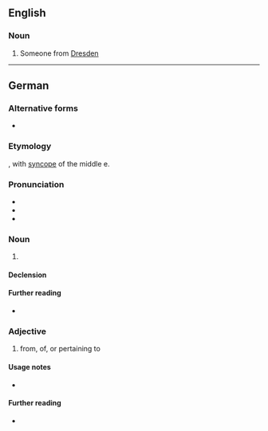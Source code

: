 ==English==

===Noun===
{{en-noun}}

# Someone from [[Dresden]]

----

==German==

===Alternative forms===
* {{l|de|Dresdener}}

===Etymology===
{{suffix|de|Dresden|er}}, with [[syncope]] of the middle e.

===Pronunciation===
* {{IPA|de|/ˈdʁeːsdnɐ/}}
* {{hyph|de|Dresd|ner}}
* {{audio|de|De-Dresdner.ogg|Audio}}

===Noun===
{{de-noun|m|Dresdners|Dresdner|f=Dresdnerin}}

# {{m|en|Dresdner}} {{q|resident of [[Dresden]]}}

====Declension====
{{de-decl-noun-m|s|}}

====Further reading====
* {{R:Duden|Dresdner_Einwohner_Dresden}}

===Adjective===
{{head|de|adjective|invariable}}

# from, of, or pertaining to {{l|en|Dresden}}

====Usage notes====
* {{U:de:-er words}}

====Further reading====
* {{R:Duden|Dresdner_Adjektiv}}